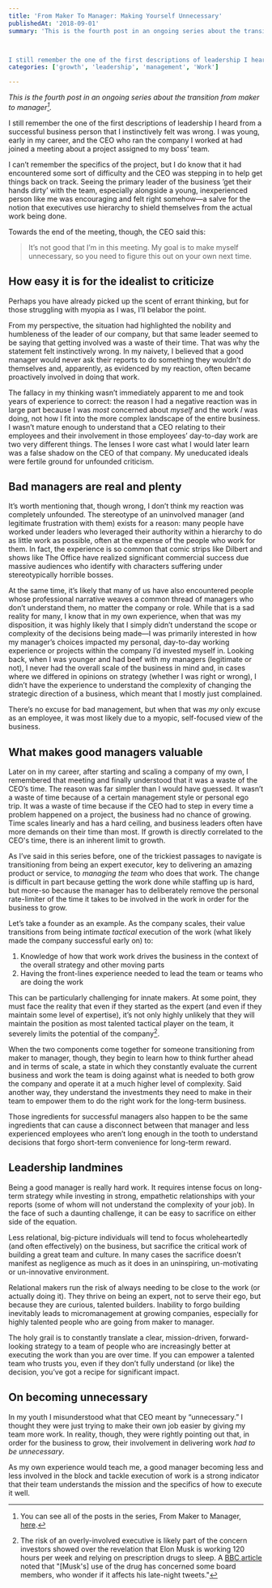 ```yaml
---
title: 'From Maker To Manager: Making Yourself Unnecessary'
publishedAt: '2018-09-01'
summary: 'This is the fourth post in an ongoing series about the transition from maker to manager[^1].



I still remember the one of the first descriptions of leadership I heard from a successful business per...'
categories: ['growth', 'leadership', 'management', 'Work']

---
```


*This is the fourth post in an ongoing series about the transition from maker to manager[^1].*

I still remember the one of the first descriptions of leadership I heard from a successful business person that I instinctively felt was wrong. I was young, early in my career, and the CEO who ran the company I worked at had joined a meeting about a project assigned to my boss’ team.

I can’t remember the specifics of the project, but I do know that it had encountered some sort of difficulty and the CEO was stepping in to help get things back on track. Seeing the primary leader of the business ’get their hands dirty’ with the team, especially alongside a young, inexperienced person like me was encouraging and felt right somehow—a salve for the notion that executives use hierarchy to shield themselves from the actual work being done.

Towards the end of the meeting, though, the CEO said this:

> It’s not good that I’m in this meeting. My goal is to make myself unnecessary, so you need to figure this out on your own next time.

## How easy it is for the idealist to criticize

Perhaps you have already picked up the scent of errant thinking, but for those struggling with myopia as I was, I’ll belabor the point.

From my perspective, the situation had highlighted the nobility and humbleness of the leader of our company, but that same leader seemed to be saying that getting involved was a waste of their time. That was why the statement felt instinctively wrong. In my naivety, I believed that a good manager would never ask their reports to do something they wouldn’t do themselves and, apparently, as evidenced by my reaction, often became proactively involved in doing that work.

The fallacy in my thinking wasn’t immediately apparent to me and took years of experience to correct: the reason I had a negative reaction was in large part because I was *most* concerned about *myself* and the work *I* was doing, not how I fit into the more complex landscape of the entire business. I wasn’t mature enough to understand that a CEO relating to their employees and their involvement in those employees’ day-to-day work are two very different things. The lenses I wore cast what I would later learn was a false shadow on the CEO of that company. My uneducated ideals were fertile ground for unfounded criticism.

## Bad managers are real and plenty

It’s worth mentioning that, though wrong, I don’t think my reaction was completely unfounded. The stereotype of an uninvolved manager (and legitimate frustration with them) exists for a reason: many people have worked under leaders who leveraged their authority within a hierarchy to do as little work as possible, often at the expense of the people who work for them. In fact, the experience is so common that comic strips like Dilbert and shows like The Office have realized significant commercial success due massive audiences who identify with characters suffering under stereotypically horrible bosses. 

At the same time, it’s likely that many of us have also encountered people whose professional narrative weaves a common thread of managers who don’t understand them, no matter the company or role. While that is a sad reality for many, I know that in my own experience, when that was my disposition, it was highly likely that I simply didn’t understand the scope or complexity of the decisions being made—I was primarily interested in how my manager’s choices impacted my personal, day-to-day working experience or projects within the company I’d invested myself in. Looking back, when I was younger and had beef with my managers (legitimate or not), I never had the overall scale of the business in mind and, in cases where we differed in opinions on strategy (whether I was right or wrong), I didn’t have the experience to understand the complexity of changing the strategic direction of a business, which meant that I mostly just complained.

There’s no excuse for bad management, but when that was *my* only excuse as an employee, it was most likely due to a myopic, self-focused view of the business.

## What makes good managers valuable

Later on in my career, after starting and scaling a company of my own, I remembered that meeting and finally understood that it was a waste of the CEO’s time. The reason was far simpler than I would have guessed. It wasn’t a waste of time because of a certain management style or personal ego trip. It was a waste of time because if the CEO had to step in every time a problem happened on a project, the business had no chance of growing. Time scales linearly and has a hard ceiling, and business leaders often have more demands on their time than most. If growth is directly correlated to the CEO's time, there is an inherent limit to growth.

As I’ve said in this series before, one of the trickiest passages to navigate is transitioning from being an expert executor, key to delivering an amazing product or service, to *managing the team* who does that work. The change is difficult in part because getting the work done while staffing up is hard, but more-so because the manager has to deliberately remove the personal rate-limiter of the time it takes to be involved in the work in order for the business to grow.

Let’s take a founder as an example. As the company scales, their value transitions from being intimate *tactical* execution of the work (what likely made the company successful early on) to:

1.  Knowledge of how that work work drives the business in the context of the overall strategy and other moving parts
2.  Having the front-lines experience needed to lead the team or teams who are doing the work

This can be particularly challenging for innate makers. At some point, they must face the reality that even if they started as the expert (and even if they maintain some level of expertise), it’s not only highly unlikely that they will maintain the position as most talented tactical player on the team, it severely limits the potential of the company[^2].

When the two components come together for someone transitioning from maker to manager, though, they begin to learn how to think further ahead and in terms of scale, a state in which they constantly evaluate the current business and work the team is doing against what is needed to both grow the company and operate it at a much higher level of complexity. Said another way, they understand the investments they need to make in their team to empower them to do the right work for the long-term business.

Those ingredients for successful managers also happen to be the same ingredients that can cause a disconnect between that manager and less experienced employees who aren’t long enough in the tooth to understand decisions that forgo short-term convenience for long-term reward.

## Leadership landmines

Being a good manager is really hard work. It requires intense focus on long-term strategy while investing in strong, empathetic relationships with your reports (some of whom will not understand the complexity of your job). In the face of such a daunting challenge, it can be easy to sacrifice on either side of the equation.

Less relational, big-picture individuals will tend to focus wholeheartedly (and often effectively) on the business, but sacrifice the critical work of building a great team and culture. In many cases the sacrifice doesn’t manifest as negligence as much as it does in an uninspiring, un-motivating or un-innovative environment.

Relational makers run the risk of always needing to be close to the work (or actually doing it). They thrive on being an expert, not to serve their ego, but because they are curious, talented builders. Inability to forgo building inevitably leads to micromanagement at growing companies, especially for highly talented people who are going from maker to manager.

The holy grail is to constantly translate a clear, mission-driven, forward-looking strategy to a team of people who are increasingly better at executing the work than you are over time. If you can empower a talented team who trusts you, even if they don’t fully understand (or like) the decision, you’ve got a recipe for significant impact.

## On becoming unnecessary

In my youth I misunderstood what that CEO meant by “unnecessary.” I thought they were just trying to make their own job easier by giving my team more work. In reality, though, they were rightly pointing out that, in order for the business to grow, their involvement in delivering work *had to be unnecessary*.

As my own experience would teach me, a good manager becoming less and less involved in the block and tackle execution of work is a strong indicator that their team understands the mission and the specifics of how to execute it well.

[^1]: You can see all of the posts in the series, From Maker to Manager, [here](/blog/from-maker-to-manager).

[^2]: The risk of an overly-involved executive is likely part of the concern investors showed over the revelation that Elon Musk is working 120 hours per week and relying on prescription drugs to sleep. A [BBC article](https://www.bbc.com/news/business-45218935) noted that "[Musk's] use of the drug has concerned some board members, who wonder if it affects his late-night tweets."
